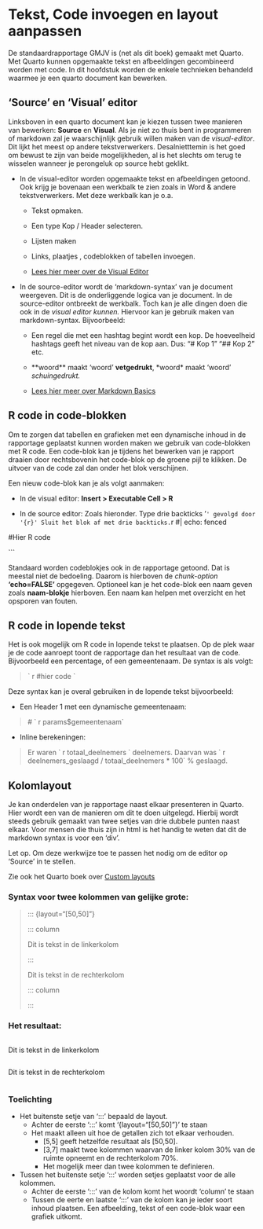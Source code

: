 # Tekst, Code invoegen en layout aanpassen

De standaardrapportage GMJV is (net als dit boek) gemaakt met Quarto. Met Quarto kunnen opgemaakte tekst en afbeeldingen gecombineerd worden met code. In dit hoofdstuk worden de enkele technieken behandeld waarmee je een quarto document kan bewerken.

## 'Source' en 'Visual' editor

Linksboven in een quarto document kan je kiezen tussen twee manieren van bewerken: **Source** en **Visual**. Als je niet zo thuis bent in programmeren of markdown zal je waarschijnlijk gebruik willen maken van de *visual-editor*. Dit lijkt het meest op andere tekstverwerkers. Desalnietttemin is het goed om bewust te zijn van beide mogelijkheden, al is het slechts om terug te wisselen wanneer je perongeluk op source hebt geklikt.

-   In de visual-editor worden opgemaakte tekst en afbeeldingen getoond. Ook krijg je bovenaan een werkbalk te zien zoals in Word & andere tekstverwerkers. Met deze werkbalk kan je o.a.

    -   Tekst opmaken.

    -   Een type Kop / Header selecteren.

    -   Lijsten maken

    -   Links, plaatjes , codeblokken of tabellen invoegen.

    -   [Lees hier meer over de Visual Editor](https://quarto.org/docs/visual-editor/)

-   In de source-editor wordt de 'markdown-syntax' van je document weergeven. Dit is de onderliggende logica van je document. In de source-editor ontbreekt de werkbalk. Toch kan je alle dingen doen die ook in de *visual editor kunnen.* Hiervoor kan je gebruik maken van markdown-syntax. Bijvoorbeeld:

    -   Een regel die met een hashtag begint wordt een kop. De hoeveelheid hashtags geeft het niveau van de kop aan. Dus: "\# Kop 1" "\## Kop 2" etc.

    -   \*\*woord\*\* maakt 'woord' **vetgedrukt**, \*woord\* maakt 'woord' *schuingedrukt.*

    -   [Lees hier meer over Markdown Basics](https://quarto.org/docs/authoring/markdown-basics.html)

## R code in code-blokken

Om te zorgen dat tabellen en grafieken met een dynamische inhoud in de rapportage geplaatst kunnen worden maken we gebruik van code-blokken met R code. Een code-blok kan je tijdens het bewerken van je rapport draaien door rechtsbovenin het code-blok op de groene pijl te klikken. De uitvoer van de code zal dan onder het blok verschijnen.

Een nieuw code-blok kan je als volgt aanmaken:

-   In de visual editor: **Insert \> Executable Cell \> R**

-   In de source editor: Zoals hieronder. Type drie backticks '```' gevolgd door '{r}' Sluit het blok af met drie backticks. 
```r
#| echo: fenced

#Hier R code

```

Standaard worden codeblokjes ook in de rapportage getoond. Dat is meestal niet de bedoeling. Daarom is hierboven de *chunk-option* **'echo=FALSE'** opgegeven. Optioneel kan je het code-blok een naam geven zoals **naam-blokje** hierboven. Een naam kan helpen met overzicht en het opsporen van fouten.


## R code in lopende tekst
Het is ook mogelijk om R code in lopende tekst te plaatsen. Op de plek waar je de code aanroept toont de rapportage dan het resultaat van de code. Bijvoorbeeld een percentage, of een gemeentenaam. De syntax is als volgt:

> \` r \#hier code \`

Deze syntax kan je overal gebruiken in de lopende tekst bijvoorbeeld:

-   Een Header 1 met een dynamische gemeentenaam: 

> \# \` r params$gemeentenaam\` 

-   Inline berekeningen: 

> Er waren \` r totaal_deelnemers \` deelnemers. Daarvan was \` r deelnemers_geslaagd \/ totaal_deelnemers * 100\` % geslaagd.

## Kolomlayout
Je kan onderdelen van je rapportage naast elkaar presenteren in Quarto. Hier wordt een van de manieren om dit te doen uitgelegd. Hierbij wordt steeds gebruik gemaakt van twee setjes van drie dubbele punten naast elkaar. Voor mensen die thuis zijn in html is het handig te weten dat dit de markdown syntax is voor een 'div'.

::: callout-warning

Let op. Om deze werkwijze toe te passen het nodig om de editor op 'Source' in te stellen.

:::

Zie ook het Quarto boek over [Custom layouts](https://quarto.org/docs/authoring/figures.html#complex-layouts)

### Syntax voor twee kolommen van gelijke grote:

> \:\:\: \{layout="[50,50]"\}
>
> \:\:\: column
>
> Dit is tekst in de linkerkolom
>
> \:\:\:
>
> Dit is tekst in de rechterkolom
>
> \:\:\: column
>
> \:\:\:

### Het resultaat:

::: {layout="[5,5]"}
::: column
Dit is tekst in de linkerkolom
:::
::: column
Dit is tekst in de rechterkolom
:::
:::

### Toelichting

-   Het buitenste setje van ':::' bepaald de layout.
    -   Achter de eerste ':::' komt '{layout="\[50,50\]"}' te staan
    -   Het maakt alleen uit hoe de getallen zich tot elkaar verhouden.
        -   \[5,5\] geeft hetzelfde resultaat als \[50,50\].
        -   \[3,7\] maakt twee kolommen waarvan de linker kolom 30% van de ruimte opneemt en de rechterkolom 70%.
        -   Het mogelijk meer dan twee kolommen te definieren.
-   Tussen het buitenste setje ':::' worden setjes geplaatst voor de alle kolommen.
    -   Achter de eerste ':::' van de kolom komt het woordt 'column' te staan
    -   Tussen de eerte en laatste ':::' van de kolom kan je ieder soort inhoud plaatsen. Een afbeelding, tekst of een code-blok waar een grafiek uitkomt.
